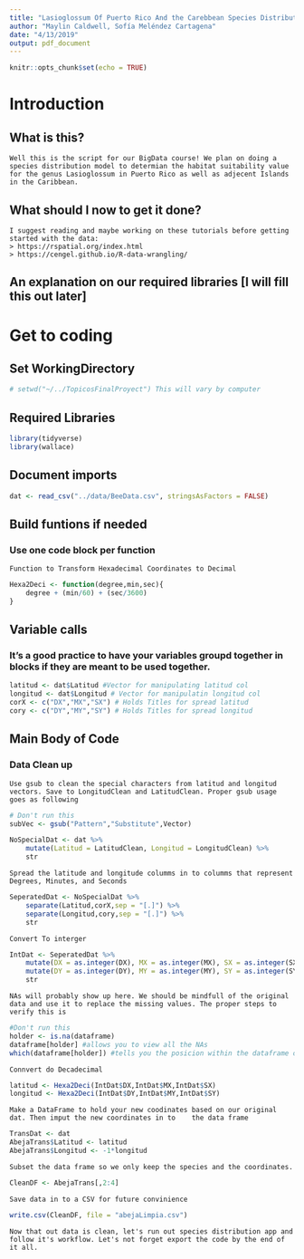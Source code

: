 ```yaml
---
title: "Lasioglossum Of Puerto Rico And the Carebbean Species Distribution Model"
author: "Maylin Caldwell, Sofía Meléndez Cartagena"
date: "4/13/2019"
output: pdf_document
---
```


```r
knitr::opts_chunk$set(echo = TRUE)
```

# Introduction
## What is this?
	Well this is the script for our BigData course! We plan on doing a species distribution model to determian the habitat suitability value for the genus Lasioglossum in Puerto Rico as well as adjecent Islands in the Caribbean.
## What should I now to get it done?
	I suggest reading and maybe working on these tutorials before getting started with the data:
	> https://rspatial.org/index.html
	> https://cengel.github.io/R-data-wrangling/
## An explanation on our required libraries [I will fill this out later]

# Get to coding

## Set WorkingDirectory
```r
# setwd("~/../TopicosFinalProyect") This will vary by computer
```


## Required Libraries
```r
library(tidyverse)
library(wallace)
```

## Document imports
```r
dat <- read_csv("../data/BeeData.csv", stringsAsFactors = FALSE)

```

## Build funtions if needed
### Use one code block per function

	Function to Transform Hexadecimal Coordinates to Decimal
```r
Hexa2Deci <- function(degree,min,sec){
    degree + (min/60) + (sec/3600) 
}
```

## Variable calls
### It's a good practice to have your variables groupd together in blocks if they are meant to be used together. 
```r
latitud <- dat$Latitud #Vector for manipulating latitud col
longitud <- dat$Longitud # Vector for manipulatin longitud col
corX <- c("DX","MX","SX") # Holds Titles for spread latitud
cory <- c("DY","MY","SY") # Holds Titles for spread longitud
```

## Main Body of Code

### Data Clean up

	Use gsub to clean the special characters from latitud and longitud vectors. Save to LongitudClean and LatitudClean. Proper gsub usage goes as following
```r
# Don't run this
subVec <- gsub("Pattern","Substitute",Vector)
```

```r
NoSpecialDat <- dat %>%
    mutate(Latitud = LatitudClean, Longitud = LongitudClean) %>%
    str
```

	Spread the latitude and longitude columms in to columms that represent Degrees, Minutes, and Seconds
```r
SeperatedDat <- NoSpecialDat %>%
    separate(Latitud,corX,sep = "[.]") %>% 
    separate(Longitud,cory,sep = "[.]") %>% 
    str
```

	Convert To interger
```r
IntDat <- SeperatedDat %>%
	mutate(DX = as.integer(DX), MX = as.integer(MX), SX = as.integer(SX)) %>%
	mutate(DY = as.integer(DY), MY = as.integer(MY), SY = as.integer(SY)) %>%
	str 
```

	NAs will probably show up here. We should be mindfull of the original data and use it to replace the missing values. The proper steps to verify this is
```r
#Don't run this
holder <- is.na(dataframe)
dataframe[holder] #allows you to view all the NAs
which(dataframe[holder]) #tells you the posicion within the dataframe of the NAs decide what to do from here on out
```

	Connvert do Decadecimal
```r
latitud <- Hexa2Deci(IntDat$DX,IntDat$MX,IntDat$SX)
longitud <- Hexa2Deci(IntDat$DY,IntDat$MY,IntDat$SY)
```

	Make a DataFrame to hold your new coodinates based on our original dat. Then imput the new coordinates in to 	the data frame
```r
TransDat <- dat
AbejaTrans$Latitud <- latitud 
AbejaTrans$Longitud <- -1*longitud
```

	Subset the data frame so we only keep the species and the coordinates.
```r
CleanDF <- AbejaTrans[,2:4]

```

	Save data in to a CSV for future convinience
```r
write.csv(CleanDF, file = "abejaLimpia.csv")
```

	
	Now that out data is clean, let's run out species distribution app and follow it's workflow. Let's not forget export the code by the end of it all. 